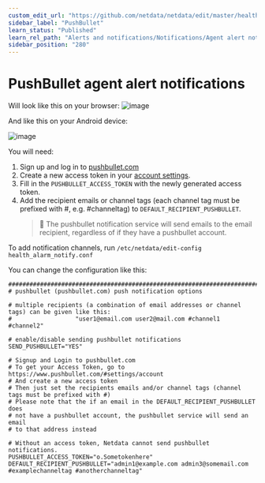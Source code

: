 ```yaml
---
custom_edit_url: "https://github.com/netdata/netdata/edit/master/health/notifications/pushbullet/README.md"
sidebar_label: "PushBullet"
learn_status: "Published"
learn_rel_path: "Alerts and notifications/Notifications/Agent alert notifications"
sidebar_position: "280"
---
```



# PushBullet agent alert notifications

Will look like this on your browser:
![image](https://cloud.githubusercontent.com/assets/4300670/19109636/278b1c0c-8aee-11e6-8a09-7fc94fdbfec8.png)

And like this on your Android device:

![image](https://cloud.githubusercontent.com/assets/4300670/19109635/278a1dde-8aee-11e6-9984-0bc87a13312d.png)

You will need:

1.  Sign up and log in to [pushbullet.com](https://www.pushbullet.com/)
2.  Create a new access token in your [account settings](https://www.pushbullet.com/#settings/account).
3.  Fill in the `PUSHBULLET_ACCESS_TOKEN` with the newly generated access token.
4.  Add the recipient emails or channel tags (each channel tag must be prefixed with #, e.g. #channeltag) to `DEFAULT_RECIPIENT_PUSHBULLET`.
    > 🚨 The pushbullet notification service will send emails to the email recipient, regardless of if they have a pushbullet account.

To add notification channels, run `/etc/netdata/edit-config health_alarm_notify.conf` 

You can change the configuration like this:

```
###############################################################################
# pushbullet (pushbullet.com) push notification options

# multiple recipients (a combination of email addresses or channel tags) can be given like this:
#                  "user1@email.com user2@mail.com #channel1 #channel2"

# enable/disable sending pushbullet notifications
SEND_PUSHBULLET="YES"

# Signup and Login to pushbullet.com
# To get your Access Token, go to https://www.pushbullet.com/#settings/account
# And create a new access token
# Then just set the recipients emails and/or channel tags (channel tags must be prefixed with #)
# Please note that the if an email in the DEFAULT_RECIPIENT_PUSHBULLET does
# not have a pushbullet account, the pushbullet service will send an email
# to that address instead

# Without an access token, Netdata cannot send pushbullet notifications.
PUSHBULLET_ACCESS_TOKEN="o.Sometokenhere"
DEFAULT_RECIPIENT_PUSHBULLET="admin1@example.com admin3@somemail.com #examplechanneltag #anotherchanneltag"
```


